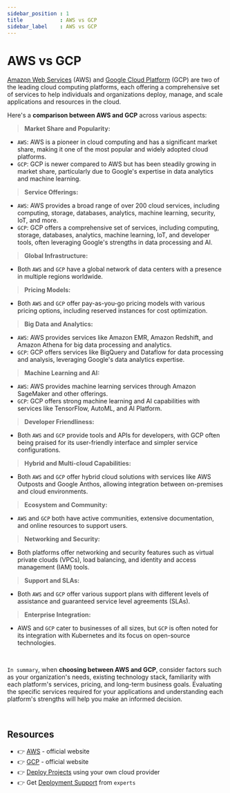 ```yaml
---
sidebar_position : 1
title            : AWS vs GCP
sidebar_label    : AWS vs GCP
---
```


# AWS vs GCP

[Amazon Web Services](https://aws.amazon.com/) (AWS) and [Google Cloud Platform](https://cloud.google.com/gcp) (GCP) are two of the leading cloud computing platforms, each offering a comprehensive set of services to help individuals and organizations deploy, manage, and scale applications and resources in the cloud. 

Here's a **comparison between AWS and GCP** across various aspects:

> **Market Share and Popularity:**
   
- `AWS`: AWS is a pioneer in cloud computing and has a significant market share, making it one of the most popular and widely adopted cloud platforms.
- `GCP`: GCP is newer compared to AWS but has been steadily growing in market share, particularly due to Google's expertise in data analytics and machine learning.

> **Service Offerings:**

- `AWS`: AWS provides a broad range of over 200 cloud services, including computing, storage, databases, analytics, machine learning, security, IoT, and more.
- `GCP`: GCP offers a comprehensive set of services, including computing, storage, databases, analytics, machine learning, IoT, and developer tools, often leveraging Google's strengths in data processing and AI.

> **Global Infrastructure:**

- Both `AWS` and `GCP` have a global network of data centers with a presence in multiple regions worldwide.

> **Pricing Models:**

- Both `AWS` and `GCP` offer pay-as-you-go pricing models with various pricing options, including reserved instances for cost optimization.

> **Big Data and Analytics:**

- `AWS`: AWS provides services like Amazon EMR, Amazon Redshift, and Amazon Athena for big data processing and analytics.
- `GCP`: GCP offers services like BigQuery and Dataflow for data processing and analysis, leveraging Google's data analytics expertise.

> **Machine Learning and AI:**

- `AWS`: AWS provides machine learning services through Amazon SageMaker and other offerings.
- `GCP`: GCP offers strong machine learning and AI capabilities with services like TensorFlow, AutoML, and AI Platform.

> **Developer Friendliness:**

- Both `AWS` and `GCP` provide tools and APIs for developers, with GCP often being praised for its user-friendly interface and simpler service configurations.

> **Hybrid and Multi-cloud Capabilities:**

- Both `AWS` and `GCP` offer hybrid cloud solutions with services like AWS Outposts and Google Anthos, allowing integration between on-premises and cloud environments.

> **Ecosystem and Community:**

- `AWS` and `GCP` both have active communities, extensive documentation, and online resources to support users.

> **Networking and Security:**

- Both platforms offer networking and security features such as virtual private clouds (VPCs), load balancing, and identity and access management (IAM) tools.

> **Support and SLAs:**

- Both `AWS` and `GCP` offer various support plans with different levels of assistance and guaranteed service level agreements (SLAs).

> **Enterprise Integration:**

- AWS and `GCP` cater to businesses of all sizes, but `GCP` is often noted for its integration with Kubernetes and its focus on open-source technologies.

<br />

`In summary`, when **choosing between AWS and GCP**, consider factors such as your organization's needs, existing technology stack, familiarity with each platform's services, pricing, and long-term business goals. 
Evaluating the specific services required for your applications and understanding each platform's strengths will help you make an informed decision.

<br />

## Resources

- 👉 [AWS](https://aws.amazon.com/) - official website
- 👉 [GCP](https://cloud.google.com/gcp) - official website
- 👉 [Deploy Projects](https://deploypro.dev/) using your own cloud provider
- 👉 Get [Deployment Support](https://deploypro.dev/support/) from `experts` 
